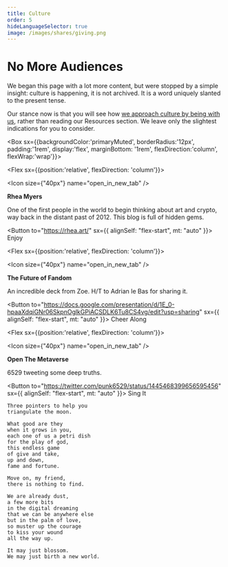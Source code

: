 ```yaml
---
title: Culture
order: 5
hideLanguageSelector: true
image: /images/shares/giving.png
---
```


# No More Audiences

We began this page with a lot more content, but were stopped by a simple insight: culture is happening, it is not archived. It is a word uniquely slanted to the present tense.

Our stance now is that you will see how [we approach culture by being with us](/build/culture), rather than reading our Resources section. We leave only the slightest indications for you to consider. 

<Box sx={{backgroundColor:'primaryMuted', borderRadius:'12px', padding:'1rem', display:'flex', marginBottom: '1rem', flexDirection:'column', flexWrap:'wrap'}}>

<Chocolate>

<Flex sx={{position:'relative', flexDirection: 'column'}}>

<Icon size={"40px"} name="open_in_new_tab" />

**Rhea Myers**

One of the first people in the world to begin thinking about art and crypto, way back in the distant past of 2012. This blog is full of hidden gems.

<Button to="https://rhea.art/" sx={{ alignSelf: "flex-start", mt: "auto" }}>
    Enjoy
</Button>

</Flex>

<Flex sx={{position:'relative', flexDirection: 'column'}}>

<Icon size={"40px"} name="open_in_new_tab" />

**The Future of Fandom**

An incredible deck from Zoe. H/T to Adrian le Bas for sharing it.

<Button to="https://docs.google.com/presentation/d/1E_0-hpaaXdqiGNr06SkpnOglkGPiACSDLK6Tu8CS4vg/edit?usp=sharing" sx={{ alignSelf: "flex-start", mt: "auto" }}>
    Cheer Along
</Button>

</Flex>

<Flex sx={{position:'relative', flexDirection: 'column'}}>

<Icon size={"40px"} name="open_in_new_tab" />

**Open The Metaverse**

6529 tweeting some deep truths.

<Button to="https://twitter.com/punk6529/status/1445468399656595456" sx={{ alignSelf: "flex-start", mt: "auto" }}>
    Sing It
</Button>

</Flex>

</Chocolate>

</Box>

<Aligner center>

    Three pointers to help you
    triangulate the moon.
    
    What good are they
    when it grows in you,
    each one of us a petri dish
    for the play of god,
    this endless game
    of give and take,
    up and down,
    fame and fortune.
    
    Move on, my friend,
    there is nothing to find.
    
    We are already dust,
    a few more bits
    in the digital dreaming
    that we can be anywhere else
    but in the palm of love,
    so muster up the courage
    to kiss your wound
    all the way up.
    
    It may just blossom.
    We may just birth a new world.

</Aligner>